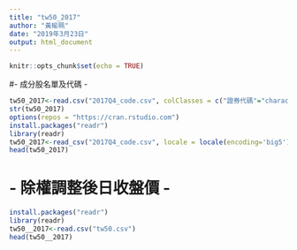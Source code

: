 ```yaml
---
title: "tw50_2017"
author: "黃榆珮"
date: "2019年3月23日"
output: html_document
---
```


```r
knitr::opts_chunk$set(echo = TRUE)
```
#- 成分股名單及代碼 -
```r
tw50_2017<-read.csv("2017Q4_code.csv", colClasses = c("證券代碼"="character"))
str(tw50_2017)
options(repos = "https://cran.rstudio.com")
install.packages("readr")
library(readr)
tw50_2017<-read_csv("2017Q4_code.csv", locale = locale(encoding='big5'))
head(tw50_2017)
```
# - 除權調整後日收盤價 -
```r
install.packages("readr")
library(readr)
tw50__2017<-read.csv("tw50.csv")
head(tw50__2017)
```